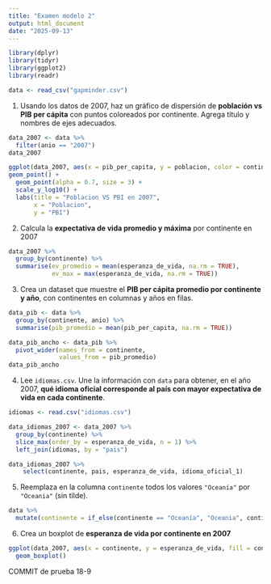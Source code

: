 ```yaml
---
title: "Examen modelo 2"
output: html_document
date: "2025-09-13"
---
```


```r
library(dplyr)
library(tidyr)
library(ggplot2)
library(readr)
```

```r
data <- read_csv("gapminder.csv")
```

1.  Usando los datos de 2007, haz un gráfico de dispersión de **población vs PIB per cápita** con puntos coloreados por continente. Agrega título y nombres de ejes adecuados.

```r
data_2007 <- data %>%
  filter(anio == "2007")
data_2007
```

```r
ggplot(data_2007, aes(x = pib_per_capita, y = poblacion, color = continente)) +
geom_point() +
  geom_point(alpha = 0.7, size = 3) +
  scale_y_log10() +
  labs(title = "Poblacion VS PBI en 2007",
       x = "Poblacion",
       y = "PBI")
```

2.  Calcula la **expectativa de vida promedio y máxima** por continente en 2007

```r
data_2007 %>%
  group_by(continente) %>%
  summarise(ev_promedio = mean(esperanza_de_vida, na.rm = TRUE),
            ev_max = max(esperanza_de_vida, na.rm = TRUE))
```

3.  Crea un dataset que muestre el **PIB per cápita promedio por continente y año**, con continentes en columnas y años en filas.

```r
data_pib <- data %>%
  group_by(continente, anio) %>%
  summarise(pib_promedio = mean(pib_per_capita, na.rm = TRUE))

data_pib_ancho <- data_pib %>%
  pivot_wider(names_from = continente,
              values_from = pib_promedio)
data_pib_ancho
```

4.  Lee `idiomas.csv`. Une la información con `data` para obtener, en el año 2007, **qué idioma oficial corresponde al país con mayor expectativa de vida en cada continente**.

```r
idiomas <- read.csv("idiomas.csv")
```

```r
data_idiomas_2007 <- data_2007 %>% 
  group_by(continente) %>%
  slice_max(order_by = esperanza_de_vida, n = 1) %>%
  left_join(idiomas, by = "pais")

data_idiomas_2007 %>%
    select(continente, pais, esperanza_de_vida, idioma_oficial_1)
```

5.  Reemplaza en la columna `continente` todos los valores `"Oceanía"` por `"Oceania"` (sin tilde).

```r
data %>%
  mutate(continente = if_else(continente == "Oceanía", "Oceania", continente))
```

6.  Crea un boxplot de **esperanza de vida por continente en 2007**

```r
ggplot(data_2007, aes(x = continente, y = esperanza_de_vida, fill = continente)) +
  geom_boxplot()
```

COMMIT de prueba 18-9
